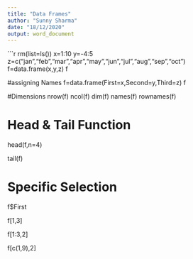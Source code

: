 ---
title: "Data Frames"
author: "Sunny Sharma"
date: "18/12/2020"
output: word_document
---
```{r}
rm(list=ls())
x=1:10
y=-4:5
z=c("jan","feb","mar","apr","may","jun","jul","aug","sep","oct")
f=data.frame(x,y,z)
f



#assigning Names
f=data.frame(First=x,Second=y,Third=z)
f



#Dimensions
nrow(f)
ncol(f)
dim(f)
names(f)
rownames(f)



# Head & Tail Function
head(f,n=4)



tail(f)



# Specific Selection
f$First



f[1,3]



f[1:3,2]



f[c(1,9),2]